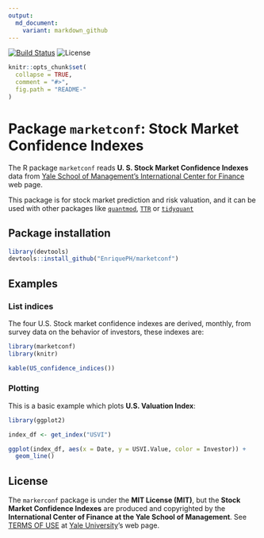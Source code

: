 ```yaml
---
output:
  md_document:
    variant: markdown_github
---
```

[![Build Status](https://travis-ci.org/EnriquePH/marketconf.svg?branch=master)](https://travis-ci.org/EnriquePH/marketconf)
![License](https://img.shields.io/:license-mit-blue.svg)

<!-- README.md is generated from README.Rmd. Please edit that file -->

```r
knitr::opts_chunk$set(
  collapse = TRUE,
  comment = "#>",
  fig.path = "README-"
)
```

# Package `marketconf`: Stock Market Confidence Indexes

The R package `marketconf` reads **U. S. Stock Market Confidence Indexes**
data from [Yale School of Management's International Center for Finance](https://som.yale.edu/faculty-research/our-centers-initiatives/international-center-finance/data/stock-market-confidence) web page.

This package is for stock market prediction and risk valuation, and
it can be used with other packages like [`quantmod`](https://cran.r-project.org/web/packages/quantmod/index.html), [`TTR`](https://cran.r-project.org/web/packages/TTR/index.html) or [`tidyquant`](https://cran.r-project.org/web/packages/tidyquant/index.html)

## Package installation

```r
library(devtools)
devtools::install_github("EnriquePH/marketconf")
```

## Examples

### List indices

The four U.S. Stock market confidence indexes are derived, monthly, from
survey data on the behavior of investors, these indexes are:

```r
library(marketconf)
library(knitr)

kable(US_confidence_indices())
```

### Plotting

This is a basic example which plots __U.S. Valuation Index__:

```r
library(ggplot2)

index_df <- get_index("USVI")

ggplot(index_df, aes(x = Date, y = USVI.Value, color = Investor)) +
  geom_line()
```


## License

The `markerconf` package is under the **MIT License (MIT)**, but the 
__Stock Market Confidence Indexes__ are produced and copyrighted by the
__International Center of Finance at the Yale School of Management__.
See [TERMS OF USE](https://som.yale.edu/faculty-research/centers-initiatives/international-center-for-finance/data/stock-market-confidence-indices/stock-market-confidence-indices) at [Yale University](https://som.yale.edu/)'s web page.


